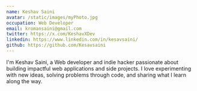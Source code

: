 ```yaml
---
name: Keshav Saini
avatar: /static/images/myPhoto.jpg
occupation: Web Developer
email: kromansaini@gmail.com
twitter: https://x.com/KeshavXDev
linkedin: https://www.linkedin.com/in/kesavsaini/
github: https://github.com/Kesavsaini
---
```


I'm Keshav Saini, a Web developer and indie hacker passionate about building impactful web applications and side projects. I love experimenting with new ideas, solving problems through code, and sharing what I learn along the way.
